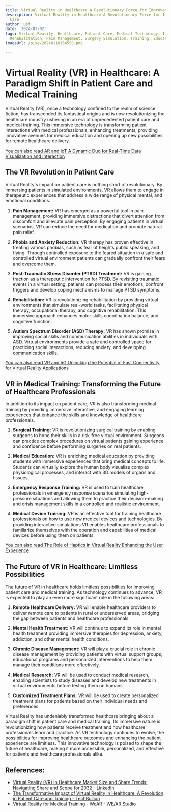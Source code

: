 ```yaml
---
title: Virtual Reality in Healthcare A Revolutionary Force for Improved Patient Care
description: Virtual Reality in Healthcare A Revolutionary Force for Improved Patient
  Care
author: Usf
date: '2024-01-02'
tags: Virtual Reality, Healthcare, Patient Care, Medical Technology, Immersive Therapy,
  Rehabilitation, Pain Management, Surgery Simulation, Training, Education
imageUrl: /pixa/20240118154558.png

---
```

# Virtual Reality (VR) in Healthcare: A Paradigm Shift in Patient Care and Medical  Training

Virtual Reality (VR), once a technology confined to the realm  of science fiction, has transcended its fantastical origins and is now revolutionizing the healthcare industry ushering in an era of unprecedented patient care and medical training. This immersive technology is transforming patient interactions with medical professionals,  enhancing treatments, providing innovative avenues for medical education and opening up new possibilities for remote healthcare delivery. 

[You can also read  AR and IoT A  Dynamic Duo for Real-Time Data Visualization and Interaction](AR%20and%20IoT%20A%20Dynamic%20Duo%20for%20Real-Time%20Data%20Visualization%20and%20Interaction)


## The VR Revolution in Patient Care

Virtual Reality's impact on patient care is nothing  short of revolutionary. By immersing patients in simulated environments, VR allows them to engage in therapeutic experiences that address a wide range of  physical  mental, and emotional conditions. 

1.  **Pain Management:** VR has emerged as a powerful tool in  pain management, providing immersive distractions that divert  attention  from discomfort and alleviate  pain perception. By engaging patients in virtual scenarios, VR can reduce  the need for medication and promote  natural pain relief.


2. **Phobia and Anxiety Reduction:** VR therapy has  proven effective in treating various  phobias, such  as fear of heights public speaking, and flying. Through controlled exposure  to the feared  situation in a safe and controlled virtual environment  patients can gradually confront their fears and overcome them.


3. **Post-Traumatic Stress Disorder (PTSD) Treatment:** VR is gaining traction as a therapeutic  intervention for PTSD. By revisiting traumatic events in a  virtual setting, patients can process their emotions, confront triggers and develop  coping mechanisms to manage PTSD symptoms.


4. **Rehabilitation:** VR is  revolutionizing rehabilitation by providing virtual environments  that simulate  real-world tasks, facilitating physical therapy, occupational therapy, and cognitive rehabilitation. This immersive approach enhances motor skills coordination balance, and cognitive function.


5. **Autism Spectrum Disorder  (ASD) Therapy:** VR has shown promise in improving social skills and communication abilities in individuals with ASD. Virtual environments provide  a safe and controlled space for practicing social interactions, reducing anxiety, and developing communication skills.

[You  can also read VR and 5G Unlocking the Potential of Fast Connectivity for Virtual Reality Applications](VR%20and%205G%20Unlocking%20the%20Potential%20of%20Fast%20Connectivity%20for%20Virtual%20Reality%20Applications)


## VR in Medical Training: Transforming the  Future of Healthcare Professionals

In addition to its impact on patient care, VR is also transforming medical training by  providing immersive interactive,  and  engaging  learning experiences that enhance the skills  and knowledge of healthcare professionals.

1. **Surgical Training:** VR is revolutionizing surgical training by enabling surgeons to hone their  skills in a risk-free virtual  environment. Surgeons can practice complex  procedures on virtual  patients  gaining experience and confidence before  performing  surgeries on real  patients.


2. **Medical Education:**  VR is enriching medical education by  providing students with  immersive experiences that bring  medical concepts to life. Students can virtually explore the human body visualize complex physiological processes, and interact  with 3D models of organs and tissues.


3. **Emergency Response  Training:**  VR is used to train healthcare professionals in emergency response scenarios simulating high-pressure situations and allowing them to practice their decision-making and crisis management skills in a controlled and realistic environment.


4. **Medical Device Training:** VR is an effective tool for training healthcare professionals on how  to use new medical devices  and  technologies. By  providing interactive simulations VR  enables healthcare professionals to familiarize themselves with the  operation and capabilities of medical devices  before using them on patients.

[You can also read The Role of Haptics  in Virtual Reality Enhancing the User Experience](The%20Role%20of%20Haptics%20in%20Virtual%20Reality%20Enhancing%20the%20User%20Experience)


##  The Future of VR in Healthcare: Limitless Possibilities

The  future of VR in healthcare holds limitless possibilities for improving patient care  and medical training. As technology continues to advance, VR is expected to play an even more significant role in the following areas:

1. **Remote Healthcare Delivery:** VR will enable healthcare  providers  to deliver remote care to patients in rural or underserved areas, bridging the gap between patients and healthcare professionals.


2. **Mental Health Treatment:**  VR will continue to expand its role in mental health treatment providing immersive therapies for depression, anxiety, addiction, and other mental health conditions.


3. **Chronic Disease Management:** VR will play a crucial role in chronic disease management by providing patients with virtual  support groups,  educational programs and personalized interventions to help them manage their conditions more effectively.


4. **Medical Research:** VR will  be  used to  conduct medical research, enabling scientists to study diseases and develop new treatments in virtual environments before testing them  on  humans.


5. **Customized Treatment Plans:** VR will be used to create personalized treatment plans for patients based on their individual needs  and preferences.


Virtual Reality  has undeniably transformed healthcare bringing  about a  paradigm shift in patient care and medical training. Its immersive nature is revolutionizing how patients receive treatment and how  healthcare professionals learn  and  practice. As VR technology continues to evolve, the possibilities for improving healthcare outcomes and enhancing the patient experience are limitless. This innovative technology is poised to shape  the future of healthcare, making it more accessible, personalized, and effective for patients and healthcare professionals alike.

## References:
- [Virtual Reality (VR) In Healthcare Market Size and Share Trends: Navigating Share and Scope for 2032 - LinkedIn](https://www.linkedin.com/pulse/virtual-reality-vr-healthcare-market-size-share-trends-iycmf)
- [The Transformative Impact of Virtual Reality in Healthcare: A Revolution in Patient Care and Training - TechBullion](https://techbullion.com/the-transformative-impact-of-virtual-reality-in-healthcare-a-revolution-in-patient-care-and-training/)
- [Virtual Reality for Medical Training - WeAR - WE/AR Studio](https://wear-studio.com/virtual-reality-for-medical-training/)
